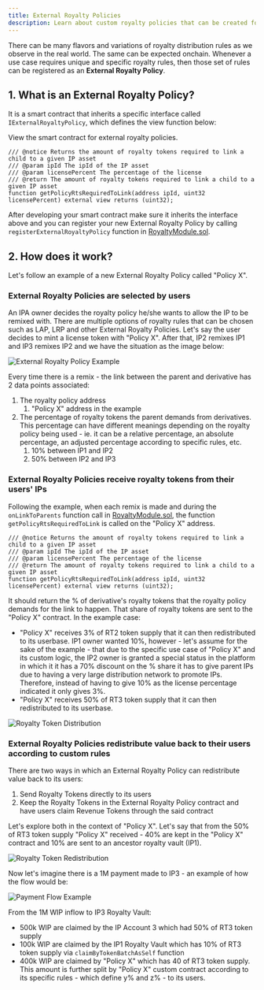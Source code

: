 ```yaml
---
title: External Royalty Policies
description: Learn about custom royalty policies that can be created for specific use cases
---
```


There can be many flavors and variations of royalty distribution rules as we observe in the real world. The same can be expected onchain. Whenever a use case requires unique and specific royalty rules, then those set of rules can be registered as an **External Royalty Policy**.

## 1. What is an External Royalty Policy?

It is a smart contract that inherits a specific interface called `IExternalRoyaltyPolicy`, which defines the view function below:

<CardGroup cols={1}>
  <Card
    title="IExternalRoyaltyPolicy.sol"
    href="https://github.com/storyprotocol/protocol-core-v1/blob/main/contracts/interfaces/modules/royalty/policies/IExternalRoyaltyPolicy.sol"
    icon="scroll"
    color="#ccb092"
  >
    View the smart contract for external royalty policies.
  </Card>
</CardGroup>

```solidity
/// @notice Returns the amount of royalty tokens required to link a child to a given IP asset
/// @param ipId The ipId of the IP asset
/// @param licensePercent The percentage of the license
/// @return The amount of royalty tokens required to link a child to a given IP asset
function getPolicyRtsRequiredToLink(address ipId, uint32 licensePercent) external view returns (uint32);
```

After developing your smart contract make sure it inherits the interface above and you can register your new External Royalty Policy by calling `registerExternalRoyaltyPolicy` function in [RoyaltyModule.sol](https://github.com/storyprotocol/protocol-core-v1/blob/main/contracts/modules/royalty/RoyaltyModule.sol).

## 2. How does it work?

Let's follow an example of a new External Royalty Policy called "Policy X".

### External Royalty Policies are selected by users

An IPA owner decides the royalty policy he/she wants to allow the IP to be remixed with. There are multiple options of royalty rules that can be chosen such as LAP, LRP and other External Royalty Policies. Let's say the user decides to mint a license token with "Policy X". After that, IP2 remixes IP1 and IP3 remixes IP2 and we have the situation as the image below:

<img
  src="https://files.readme.io/0253ab910f450ded528c9c6464896fffe10b335c22888d864d56f0e8633c7f7a-image.png"
  alt="External Royalty Policy Example"
  className="mx-auto"
/>

Every time there is a remix - the link between the parent and derivative has 2 data points associated:

1. The royalty policy address
   1. "Policy X" address in the example
2. The percentage of royalty tokens the parent demands from derivatives. This percentage can have different meanings depending on the royalty policy being used - ie. it can be a relative percentage, an absolute percentage, an adjusted percentage according to specific rules, etc.
   1. 10% between IP1 and IP2
   2. 50% between IP2 and IP3

### External Royalty Policies receive royalty tokens from their users' IPs

Following the example, when each remix is made and during the `onLinkToParents` function call in [RoyaltyModule.sol](https://github.com/storyprotocol/protocol-core-v1/blob/main/contracts/modules/royalty/RoyaltyModule.sol), the function `getPolicyRtsRequiredToLink` is called on the "Policy X" address.

```solidity
/// @notice Returns the amount of royalty tokens required to link a child to a given IP asset
/// @param ipId The ipId of the IP asset
/// @param licensePercent The percentage of the license
/// @return The amount of royalty tokens required to link a child to a given IP asset
function getPolicyRtsRequiredToLink(address ipId, uint32 licensePercent) external view returns (uint32);
```

It should return the % of derivative's royalty tokens that the royalty policy demands for the link to happen. That share of royalty tokens are sent to the "Policy X" contract. In the example case:

- "Policy X" receives 3% of RT2 token supply that it can then redistributed to its userbase. IP1 owner wanted 10%, however - let's assume for the sake of the example - that due to the specific use case of "Policy X" and its custom logic, the IP2 owner is granted a special status in the platform in which it it has a 70% discount on the % share it has to give parent IPs due to having a very large distribution network to promote IPs. Therefore, instead of having to give 10% as the license percentage indicated it only gives 3%.
- "Policy X" receives 50% of RT3 token supply that it can then redistributed to its userbase.

<img
  src="https://files.readme.io/199d471b5a9a34bfb2dfd28a4933123fd7a35c530b01f5360040784345d1b461-image.png"
  alt="Royalty Token Distribution"
  className="mx-auto"
/>

### External Royalty Policies redistribute value back to their users according to custom rules

There are two ways in which an External Royalty Policy can redistribute value back to its users:

1. Send Royalty Tokens directly to its users
2. Keep the Royalty Tokens in the External Royalty Policy contract and have users claim Revenue Tokens through the said contract

Let's explore both in the context of "Policy X". Let's say that from the 50% of RT3 token supply "Policy X" received - 40% are kept in the "Policy X" contract and 10% are sent to an ancestor royalty vault (IP1).

<img
  src="https://files.readme.io/ecbc7a9db20ed8fee4c110b09239649490757cdb1f4ed63af20a98d2cd60cbc1-image.png"
  alt="Royalty Token Redistribution"
  className="mx-auto"
/>

Now let's imagine there is a 1M payment made to IP3 - an example of how the flow would be:

<img
  src="https://files.readme.io/4c9d0f8ca5e6c2b46f420b67016dbab667d429dba3fa2fa7b150deae9d4cf913-image.png"
  alt="Payment Flow Example"
  className="mx-auto"
/>

From the 1M WIP inflow to IP3 Royalty Vault:

- 500k WIP are claimed by the IP Account 3 which had 50% of RT3 token supply
- 100k WIP are claimed by the IP1 Royalty Vault which has 10% of RT3 token supply via `claimByTokenBatchAsSelf` function
- 400k WIP are claimed by "Policy X" which has 40 of RT3 token supply. This amount is further split by "Policy X" custom contract according to its specific rules - which define y% and z% - to its users.
